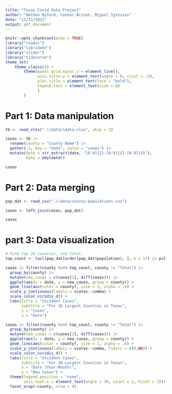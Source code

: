```yaml
---
title: "Texas Covid Data Project"
author: "Nathen Byford, Connor Bryson, Miguel Iglesias"
date: "11/11/2021"
output: pdf_document
---
```


```r
knitr::opts_chunk$set(echo = TRUE)
library("readxl")
library("lubridate")
library("slider")
library("tidyverse")
theme_set(
    theme_classic() +
        theme(panel.grid.major.y = element_line(),
              axis.title.y = element_text(angle = 0, vjust = .5),
              plot.title = element_text(face = "bold"),
              legend.text = element_text(size = 8)
              )
        )
```

# Part 1: Data manipulation

```r
tb <- read_xlsx(".\\data\\data.xlsx", skip = 2)

cases <- tb |> 
  rename(county = "County Name") |> 
  gather(-1, key = "date", value = "cases") |> 
  mutate(date = str_extract(date, "[0-9]{2}-[0-9]{2}-[0-9]{4}"),
         date = mdy(date))

cases
```

# Part 2: Data merging

```r
pop_dat <- read_csv(".\\data/county-populations.csv")

cases <- left_join(cases, pop_dat)

cases
```

# part 3: Data visualization

```r
# Find top 16 counties, and total.
top_count <- tail(pop_dat[order(pop_dat$population), ], n = 17) |> pull(county)

cases |> filter(county %in% top_count, county != "Total") |> 
  group_by(county) |> 
  mutate(new_cases = c(cases[1], diff(cases))) |> 
  ggplot(aes(x = date, y = new_cases, group = county)) +
  geom_line(aes(color = county), size = 1, alpha = .6) +
  scale_y_continuous(labels = scales::comma) +
  scale_color_viridis_d() +
  labs(title = "Incident Cases", 
       subtitle = "For 16 Largest Counties in Texas",
       y = "Cases",
       x = "Date")
```


```r
cases |> filter(county %in% top_count, county != "Total") |> 
  group_by(county) |> 
  mutate(new_cases = c(cases[1], diff(cases))) |> 
  ggplot(aes(x = date, y = new_cases, group = county)) +
  geom_line(aes(color = county), size = 1, alpha = .6) +
  scale_y_continuous(labels = scales::comma, limits = c(0,NA)) +
  scale_color_viridis_d() +
  labs(title = "Incident Cases", 
       subtitle = "For 16 Largest Counties in Texas", 
       x = "Date (Year-Month)",
       y = "New Cases") +
  theme(legend.position = "none", 
        axis.text.x = element_text(angle = 30, vjust = 1, hjust = 1))+
  facet_wrap(~county, nrow = 4)

```

